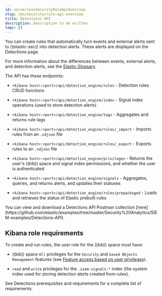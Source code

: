 ```yaml
---
id: serverlessSecurityRuleApiOverview
slug: /en/security/rule-api-overview
title: Detections API
description: Description to be written
tags: []
---
```


<div id="rule-api-overview"></div>

You can create rules that automatically turn events and external alerts sent to
((elastic-sec)) into detection alerts. These alerts are displayed on the Detections
page.

For more information about the differences between events,
external alerts, and detection alerts, see the
[Elastic Glossary](((glossary))/terms.html).

The API has these endpoints:

* `<kibana host>:<port>/api/detection_engine/rules` - Detection rules CRUD functions
* `<kibana host>:<port>/api/detection_engine/index` - Signal index operations
    (used to store detection alerts)

* `<kibana host>:<port>/api/detection_engine/tags` - Aggregates and returns rule
    tags

* `<kibana host>:<port>/api/detection_engine/rules/_import` - Imports rules from an
    `.ndjson` file

* `<kibana host>:<port>/api/detection_engine/rules/_export` - Exports rules to an
    `.ndjson` file

* `<kibana host>:<port>/api/detection_engine/privileges` - Returns the user's
    ((kib)) space and signal index permissions, and whether the user is authenticated

* `<kibana host>:<port>/api/detection_engine/signals` - Aggregates, queries, and
    returns alerts, and updates their statuses

* `<kibana host>:<port>/api/detection_engine/rules/prepackaged` - Loads and retrieves
    the status of Elastic <DocLink id="serverlessSecurityPrebuiltRules">prebuilt rules</DocLink>

<DocCallOut title="Tip">
You can view and download a Detections API Postman collection
[here](https://github.com/elastic/examples/tree/master/Security%20Analytics/SIEM-examples/Detections-API).
</DocCallOut>

## Kibana role requirements

To create and run rules, the user role for the ((kib)) space must have:

* ((kib)) space `All` privileges for the `Security` and `Saved Objects Management`
    features (see
    [Feature access based on user privileges](((kibana-ref))/xpack-spaces.html#spaces-control-user-access)).

* `read` and `write` privileges for the `.siem-signals-*` index (the system index
    used for storing detection alerts created from rules).

See <DocLink id="serverlessSecurityDetectionsPermissionsSection">Detections prerequisites and requirements</DocLink> for a complete list of requirements.
